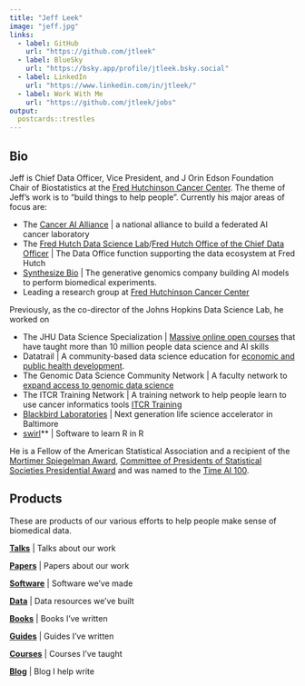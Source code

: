 ```yaml
---
title: "Jeff Leek"
image: "jeff.jpg"
links:
  - label: GitHub
    url: "https://github.com/jtleek"
  - label: BlueSky
    url: "https://bsky.app/profile/jtleek.bsky.social"
  - label: LinkedIn
    url: "https://www.linkedin.com/in/jtleek/"
  - label: Work With Me
    url: "https://github.com/jtleek/jobs"
output:
  postcards::trestles
---
```

 
## Bio

Jeff is Chief Data Officer, Vice President, and J Orin Edson Foundation Chair of Biostatistics at the [Fred Hutchinson Cancer Center](https://www.fredhutch.org/). The theme of Jeff's work is to "build things to help people". Currently his major areas of focus are:

- The [Cancer AI Alliance](https://www.canceralliance.ai/) | a national alliance to build a federated AI cancer laboratory 
- The [Fred Hutch Data Science Lab](https://hutchdatascience.org/)/[Fred Hutch Office of the Chief Data Officer](https://ocdo.fredhutch.org/) | The Data Office function supporting the data ecosystem at Fred Hutch 
- [Synthesize Bio](https://www.synthesize.bio/) | The generative genomics company building AI models to perform biomedical experiments. 
- Leading a research group at [Fred Hutchinson Cancer Center](https://www.fredhutch.org/en/faculty-lab-directory/leek-jeff.html)

Previously, as the co-director of the Johns Hopkins Data Science Lab, he worked on

- The JHU Data Science Specialization | [Massive online open courses](https://www.coursera.org/specializations/jhu-data-science/) that have taught more than 10 million people data science and AI skills 
- Datatrail | A community-based data science education for [economic and public health development](https://magazine.jhsph.edu/2019/data-science-careers-baltimores-underserved-community-members). 
- The Genomic Data Science Community Network  | A faculty network to [expand access to genomic data science](http://www.gdscn.org/)
- The ITCR Training Network  | A training network to help people learn to use cancer informatics tools [ITCR Training](https://www.itcrtraining.org/) 
- [Blackbird Laboratories](https://blackbirdlab.org/) | Next generation life science accelerator in Baltimore 
- [swirl](https://swirlstats.com/)** | Software to learn R in R 

He is a Fellow of the American Statistical Association and a recipient of the [Mortimer Spiegelman Award](https://spiegelmanaward.github.io/), [Committee of Presidents of Statistical Societies Presidential Award](https://en.wikipedia.org/wiki/COPSS_Presidents%27_Award) and was named to the [Time AI 100](https://time.com/collections/time100-ai-2025/7305795/jeff-leek/).  

## Products

These are products of our various efforts to help people make sense of biomedical data. 

**[Talks](https://jtleek.com/talks)** |  Talks about our work

**[Papers](https://scholar.google.com/citations?user=HI-I6C0AAAAJ&hl=en&oi=ao)** | Papers about our work

**[Software](https://github.com/jtleek/software)** | Software we've made

**[Data](https://github.com/jtleek/data)** | Data resources we've built

**[Books](https://github.com/jtleek/books)** | Books I've written

**[Guides](https://github.com/search?q=user%3Ajtleek+guides)** | Guides I've written

**[Courses](https://github.com/jtleek/courses)** | Courses I've taught

**[Blog](https://simplystatistics.org/)** | Blog I help write

